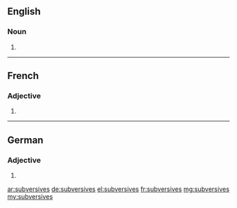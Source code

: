 ==English==

===Noun===
{{head|en|noun plural form}}

# {{plural of|subversive|lang=en}}

----

==French==

===Adjective===
{{fr-adj-form}}

# {{feminine plural of|subversif|lang=fr}}

----

==German==

===Adjective===
{{head|de|adjective form}}

# {{de-inflected form of|subversiv}}

[[ar:subversives]]
[[de:subversives]]
[[el:subversives]]
[[fr:subversives]]
[[mg:subversives]]
[[my:subversives]]